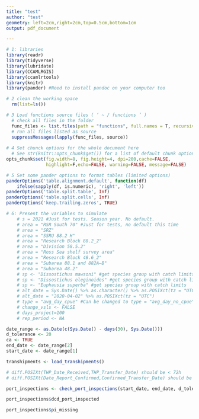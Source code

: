 ```yaml
---
title: "test"
author: "test"
geometry: left=2cm,right=2cm,top=0.5cm,bottom=1cm
output: pdf_document

---
```


```r

# 1: libraries
library(readr)
library(tidyverse)
library(lubridate)
library(CCAMLRGIS)
library(ccamlrtools)
library(knitr)
library(pander) #Need to install pandoc on your computer too

# 2 clean the working space
  rm(list=ls())

# 3 Load functions source files ( ‘ ~ / functions ’ )
  # check all files in the folder
  func_files <- list.files(path = "functions", full.names = T, recursive = T)
  # run all files listed as source
  suppressMessages(lapply(func_files, source))
  
# 4 Set chunck options for the whole document here
  # See str(knitr::opts_chunk$get()) for a list of default chunk options.
opts_chunk$set(fig.width=8, fig.height=4, dpi=200,cache=FALSE,
               highlight=F,echo=FALSE, warning=FALSE, message=FALSE)

# 5 Set some pander options to format tables (limited options)
panderOptions('table.alignment.default', function(df)
    ifelse(sapply(df, is.numeric), 'right', 'left'))
panderOptions('table.split.table', Inf)
panderOptions('table.split.cells', Inf)
panderOptions('keep.trailing.zeros', TRUE)

# 6: Present the variables to simulate
    # s = 2021 #Just for tests. Season year. No default.
    # area = "RSR South 70" #Just for tests, no default this time   
    # area = "SRZ"
    # area = "SSRU 88.2 H"
    # area = "Research Block 88.2_2"
    # area = "Division 58.5.2"
    # area = "Ross Sea shelf survey area"
    # area = "Research Block 48.6_2"
    # area = "Subarea 88.1 and 882A–B"
    # area = "Subarea 48.2"
    # sp <- "Dissostichus mawsoni" #get species group with catch limits
    # sp <- "Dissostichus eleginoides" #get species group with catch limits
    # sp <- "Euphausia superba" #get species group with catch limits
    # alt_date = Sys.Date() %>% as.character() %>% as.POSIXct(tz = "UTC") #Instead of current date use other date as a standard to check for vms presence - could be useful for other areas during the season 
    # alt_date = "2020-04-02" %>% as.POSIXct(tz = "UTC")
    # type = "avg_day_cpue" #Can be changed to type = "avg_day_no_cpue"
    # change_vsls <- FALSE
    # days_project=100
    # rep_period <- NA

date_range <- as.Date(c(Sys.Date() - days(30), Sys.Date()))
d_tolerance <- 20
ca <- TRUE
end_date <- date_range[2]
start_date <- date_range[1]

```

```r

transhipments <- load_transhipments()

# diff.POSIXt(THP_Date_Received,THP_Transfer_Date) should be < 72h
# diff.POSIXt(Date_Report_Confirmed,Confirmed_Transfer_Date) should be < 72h

```

```r

port_inspections <- check_port_inspections(start_date, end_date, d_tolerance, ca)

port_inspections$dcd_port_inspected

port_inspections$pi_missing


```

